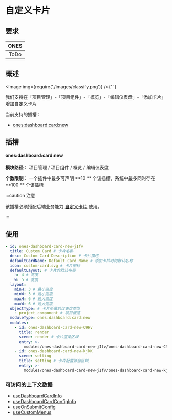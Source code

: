 
# 自定义卡片

## 要求

| **ONES** |
| :------: |
|   ToDo   |

## 概述

<Image img={require('./images/classify.png')} />{' '}

我们支持在「项目管理」-「项目组件」-「概览」-「编辑仪表盘」-「添加卡片」增加自定义卡片

当前支持的插槽：

- [ones:dashboard:card:new](#ones:dashboard:card:new)

## 插槽

#### ones:dashboard:card:new

**模块路径：** 项目管理 / 项目组件 / 概览 / 编辑仪表盘

**个数限制：** 一个插件中最多可声明 **10 ** 个该插槽，系统中最多同时存在 **100 ** 个该插槽

:::caution 注意

该插槽必须搭配后端业务能力 [自定义卡片](../../../../../../business/custom-card/custom-card.mdx) 使用。

:::

## 使用

```yaml
- id: ones-dashboard-card-new-jIfv
  title: Custom Card # 卡片名称
  desc: Custom Card Description # 卡片描述
  defaultCardName: Default Card Name # 添加卡片时的默认名称
  icon: custom-card.svg # 卡片图标
  defaultLayout: # 卡片的默认布局
    h: 4 # 高度
    w: 5 # 宽度
  layout:
    minH: 3 # 最小高度
    minW: 3 # 最小宽度
    maxH: 6 # 最大高度
    maxW: 6 # 最大宽度
  objectType: # 卡片所属的仪表盘类型
    - project_component # 项目概览
  moduleType: ones:dashboard:card:new
  modules:
    - id: ones-dashboard-card-new-C9Hv
      title: render
      scene: render # 卡片渲染区域
      entry: >-
        modules/ones-dashboard-card-new-jIfv/ones-dashboard-card-new-C9Hv/index.html
    - id: ones-dashboard-card-new-kjkK
      scene: setting
      title: setting # 卡片配置弹窗区域
      entry: >-
        modules/ones-dashboard-card-new-jIfv/ones-dashboard-card-new-kjkK/index.html
```

### 可访问的上下文数据

- [useDashboardCardInfo](../../../../../../../reference/packages/store/store.md#useDashboardCardInfo)
- [useDashboardCardConfigInfo](../../../../../../../reference/packages/store/store.md#useDashboardCardConfigInfo)
- [useOnSubmitConfig](../../../../../../../reference/packages/bridge/bridge.mdx#useOnSubmitConfig)
- [useCustomMenus](../../../../../../../reference/packages/bridge/bridge.mdx#useCustomMenus)
